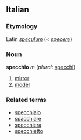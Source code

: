 ==Italian==
===Etymology===
Latin ''[[speculum]]'' (< ''[[specere]]'')
===Noun===
'''specchio''' ''m'' (''plural'': [[specchi]])

# [[mirror]]
# [[model]]

===Related terms===
*[[specchiaio]]
*[[spacchiare]]
*[[specchiera]]
*[[specchietto]]